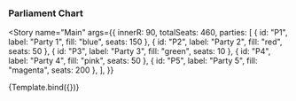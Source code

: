 
<Meta title="Charts/Parliament Chart" />


### Parliament Chart

<Story
  name="Main"
  args={{
    innerR: 90,
    totalSeats: 460,
    parties: [
      { id: "P1", label: "Party 1", fill: "blue", seats: 150 },
      { id: "P2", label: "Party 2", fill: "red", seats: 50 },
      { id: "P3", label: "Party 3", fill: "green", seats: 10 },
      { id: "P4", label: "Party 4", fill: "pink", seats: 50 },
      { id: "P5", label: "Party 5", fill: "magenta", seats: 200 },
    ],
  }}
>
  {Template.bind({})}
</Story>
